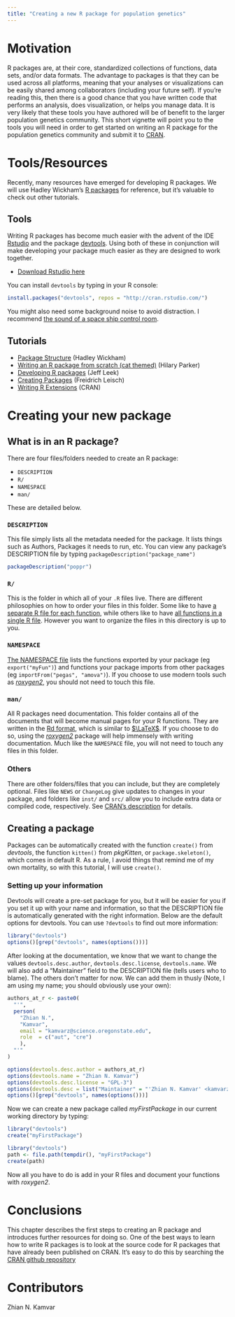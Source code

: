 ```yaml
---
title: "Creating a new R package for population genetics"
---
```


# Motivation

R packages are, at their core, standardized collections of functions, data sets,
and/or data formats. The advantage to packages is that they can be used across
all platforms, meaning that your analyses or visualizations can be easily shared
among collaborators (including your future self). If you're reading this, then
there is a good chance that you have written code that performs an analysis,
does visualization, or helps you manage data. It is very likely that these tools
you have authored will be of benefit to the larger population genetics
community. This short vignette will point you to the tools you will need in
order to get started on writing an R package for the population genetics
community and submit it to [CRAN](http://cran.r-project.org).

# Tools/Resources

Recently, many resources have emerged for developing R packages. We will use 
Hadley Wickham's [R packages](http://r-pkgs.had.co.nz/) for reference, but it's 
valuable to check out other tutorials.

## Tools

Writing R packages has become much easier with the advent of the IDE
[Rstudio](http://rstudio.org) and the package
[devtools](https://github.com/devtools). Using both of these in conjunction will
make developing your package much easier as they are designed to work together.

- [Download Rstudio here](http://rstudio.org/download)

You can install `devtools` by typing in your R console:

```r
install.packages("devtools", repos = "http://cran.rstudio.com/")
```

You might also need some background noise to avoid distraction. I recommend 
[the sound of a space ship control room](http://mynoise.net/NoiseMachines/spaceshipNoiseGenerator.php).

## Tutorials

- [Package Structure](http://r-pkgs.had.co.nz/package.html) (Hadley Wickham)
- [Writing an R package from scratch (cat themed)](http://hilaryparker.com/2014/04/29/writing-an-r-package-from-scratch/) (Hilary Parker)
- [Developing R packages](https://github.com/jtleek/rpackages) (Jeff Leek)
- [Creating Packages](http://cran.r-project.org/doc/contrib/Leisch-CreatingPackages.pdf) (Freidrich Leisch)
- [Writing R Extensions](http://cran.r-project.org/doc/manuals/r-release/R-exts.html) (CRAN)

# Creating your new package

## What is in an R package?

There are four files/folders needed to create an R package:

- `DESCRIPTION`
- `R/`
- `NAMESPACE`
- `man/`

These are detailed below.

### `DESCRIPTION` 

This file simply lists all the metadata needed for the package. It lists things
such as Authors, Packages it needs to run, etc. You can view any package's
DESCRIPTION file by typing `packageDescription("package_name")`

```r
packageDescription("poppr")
``` 
 
### `R/`

This is the folder in which all of your `.R` files live. There are different
philosophies on how to order your files in this folder. Some like to have [a
separate R file for each
function](https://github.com/dwinter/mmod/tree/master/R), while others like to
have [all functions in a single R
file](https://github.com/liamrevell/Rphylip/tree/master/Rphylip/R). However you
want to organize the files in this directory is up to you.

### `NAMESPACE`

[The NAMESPACE file](http://r-pkgs.had.co.nz/namespace.html) lists the functions
exported by your package (eg `export("myFun")`) and functions your package
imports from other packages (eg `importFrom("pegas", "amova")`). If you choose
to use modern tools such as [*roxygen2*
](http://cran.r-project.org/web/packages/roxygen2/vignettes/roxygen2.html), you
should not need to touch this file.

### `man/`

All R packages need documentation. This folder contains all of the documents
that will become manual pages for your R functions. They are written in the [Rd
format](http://cran.r-project.org/doc/manuals/r-release/R-exts.html#Rd-format),
which is similar to [$\LaTeX$](http://latex-project.org/). If you choose to do
so, using the [*roxygen2*
](http://cran.r-project.org/web/packages/roxygen2/vignettes/roxygen2.html)
package will help immensely with writing documentation. Much like the
`NAMESPACE` file, you will not need to touch any files in this folder.

### Others

There are other folders/files that you can include, but they are completely
optional. Files like `NEWS` or `ChangeLog` give updates to changes in your
package, and folders like `inst/` and `src/` allow you to include extra data or
compiled code, respectively. See [CRAN's
description](http://cran.r-project.org/doc/manuals/r-release/R-exts.html#Package-structure) 
for details.


## Creating a package

Packages can be automatically created with the function `create()` from
*devtools*, the function `kitten()` from *pkgKitten*, or `package.skeleton()`,
which comes in default R. As a rule, I avoid things that remind me of my own
mortality, so with this tutorial, I will use `create()`.


### Setting up your information

Devtools will create a pre-set package for you, but it will be easier for you
if you set it up with your name and information, so that the DESCRIPTION file
is automatically generated with the right information. Below are the default
options for devtools. You can use `?devtools` to find out more information:

```r
library("devtools")
options()[grep("devtools", names(options()))]
```

After looking at the documentation, we know that we want to change the values
`devtools.desc.author`, `devtools.desc.license`, `devtools.name`. We will also
add a "Maintainer" field to the DESCRIPTION file (tells users who to blame). The
others don't matter for now. We can add them in thusly (Note, I am using my
name; you should obviously use your own):

```r
authors_at_r <- paste0(
  "'",
  person(
    "Zhian N.", 
    "Kamvar", 
    email = "kamvarz@science.oregonstate.edu", 
    role  = c("aut", "cre")
    ),
  "'"
)

options(devtools.desc.author = authors_at_r)
options(devtools.name = "Zhian N. Kamvar")
options(devtools.desc.license = "GPL-3")
options(devtools.desc = list("Maintainer" = "'Zhian N. Kamvar' <kamvarz@science.oregonstate.edu>"))
options()[grep("devtools", names(options()))]
```

Now we can create a new package called *myFirstPackage* in our current working
directory by typing:

```r
library("devtools")
create("myFirstPackage")
```

```r
library("devtools")
path <- file.path(tempdir(), "myFirstPackage")
create(path)
```

Now all you have to do is add in your R files and document your functions
with *roxygen2*. 

# Conclusions

This chapter describes the first steps to creating an R package and introduces
further resources for doing so. One of the best ways to learn how to write R
packages is to look at the source code for R packages that have already been
published on CRAN. It's easy to do this by searching the [CRAN github
repository](http://cran.github.io)

# Contributors

Zhian N. Kamvar
